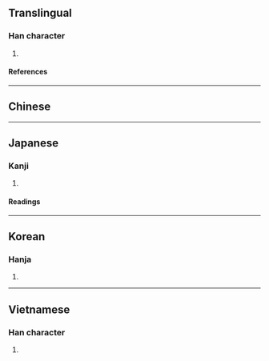 {{also|告|吉}}
{{character info}}
==Translingual==

===Han character===
{{Han char|rn=30|rad=口|as=04|sn=7|four=|canj=HQR,XHQR|ids=⿱牛口,⿻𠂉古}}

# {{mul-shuowen radical-def|21}}

====References====
{{Han ref|kx=0180.060|dkj=03381|hdz=10589.121|uh=543F}}

----

==Chinese==
{{zh-see|告}}

----

==Japanese==
{{ja-kanji forms|告|&#21567;}}

===Kanji===
{{ja-kanji|grade=|rs=口04}}

# {{rfdef|ja|sort=口04}}

====Readings====
{{ja-readings
|goon=こう<かう, こく
|kanon=こう<かう, こく
|kun=つ-げる
}}

----

==Korean==

===Hanja===
{{ko-hanja|hangeul=[[고]], [[곡]]|rv=go, gok|mr=ko, kok}}

# {{rfdef|ko|sort=口04}}

----

==Vietnamese==

===Han character===
{{vi-readings|reading=[[cáo]], [[cáu]], [[kiếu]]|rs=口04}}

# {{rfdef|vi|sort=口04}}